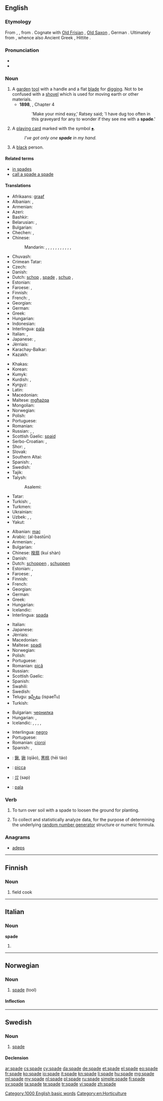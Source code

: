 ==English==

{{wikipedia}}

===Etymology===
From {{etyl|ang}} {{term|spadu|lang=ang}}, {{term|spada|lang=ang}}, from {{etyl|gem-pro|en}}. Cognate with [[Old Frisian]] {{term|spada|lang=ofs}}, [[Old Saxon]] {{term|spado|lang=osx}}, German {{term|Spaten|lang=de}}. Ultimately from {{proto|ine-pro|sph₂-dʰ-|lang=en}}, whence also Ancient Greek {{term|σπάθη||blade|tr=spathē|lang=grc}}, Hittite {{term||išpatar|spear}} {{rfscript|Cuneiform}}.

===Pronunciation===
* {{audio|en-us-spade.ogg|Audio (US)}}
* {{rhymes|eɪd}}

===Noun===
{{en-noun}}

# A [[garden]] [[tool]] with a handle and a flat [[blade]] for [[dig]]ging. Not to be confused with a [[shovel]] which is used for moving earth or other materials.
#* '''1898''', {{w|J. Meade Falkner}}, {{w|Moonfleet}} Chapter 4
#*: 'Make your mind easy,' Ratsey said; 'I have dug too often in this graveyard for any to wonder if they see me with a '''spade'''.'
# A [[playing card]] marked with the symbol [[♠]].
#: ''I've got only one '''spade''' in my hand.''
# {{offensive|ethnic slur}} A [[black]] person.

====Related terms====
* [[in spades]]
* [[call a spade a spade]]

====Translations====
{{trans-top|a garden tool with a handle and a flat blade for digging}}
* Afrikaans: [[graaf]]
* Albanian: {{t-|sq|lopatë|f|xs=Albanian}}, {{t+|sq|bel|m|xs=Albanian}}
* Armenian: {{t+|hy|բահ|tr=bah|sc=Armn}}
* Azeri: {{t-|az|kürək|xs=Azeri}}
* Bashkir: {{tø|ba|көрәк|tr=körək|sc=Cyrl|xs=Bashkir}}
* Belarusian: {{t-|be|рыдлёўка|f|tr=rydlëŭka|xs=Belarusian}}, {{t-|be|rydloŭka|f|xs=Belarusian}}
* Bulgarian: {{t+|bg|лопата|f}}
* Chechen: {{tø|ce|баьхьа|tr=bäẋa|sc=Cyrl}}, {{tø|ce|бел|tr=bel|sc=Cyrl}}
* Chinese:
*: Mandarin: {{t|zh|鏟|sc=Hani}}, {{t|zh|铲|tr=chǎn|sc=Hani}}, {{t|zh|鏟子|sc=Hani}}, {{t|zh|铲子|tr=chǎnzi|sc=Hani}}, {{t|zh|鍬|sc=Hani}}, {{t|zh|锹|tr=qiāo|sc=Hani}}, {{t|zh|鐵鍬|sc=Hani}}, {{t|zh|铁锹|tr=tiěqiāo|sc=Hani}}, {{t|zh|鐵杴|sc=Hani}}, {{t|zh|铁锨|tr=tiěxiān|sc=Hani}}, {{t|zh|鍤|sc=Hani}}, {{t|zh|锸|tr=chā|sc=Hani}}
* Chuvash: {{tø|cv|кĕреçе|tr=kĕreśe|sc=Cyrl}}
* Crimean Tatar: {{tø|crh|kürek}}
* Czech: {{t+|cs|rýč|m}}
* Danish: {{t+|da|spade|c}}
* Dutch: [[schop]] {{f}}, [[#Dutch|spade]] {{f}}, [[schup]] {{f}} {{qualifier|Flemish}}, {{t+|nl|schep|f}}
* Estonian: {{t-|et|labidas}}
* Faroese: {{t-|fo|spaki|m}}, {{t-|fo|spaði|m}}
* Finnish: {{t+|fi|lapio}}
* French: {{t+|fr|bêche|f}}, {{t+|fr|pelle|f}}
* Georgian: {{t|ka|ბარი|tr=bari|sc=Geor}}
* German: {{t+|de|Spaten}}
* Greek: {{t+|el|φτυάρι|n}}
* Hungarian: {{t+|hu|ásó}}
* Indonesian: {{t+|id|sekop}}
* Interlingua: [[pala]]
* Italian: {{t+|it|pala}}, {{t-|it|vanga|f}}
* Japanese: {{t+|ja|鋤|tr=すき, suki}}, {{t+|ja|スペード|tr=supēdo|sc=Jpan}}
* Jèrriais: {{tø|roa-jer|bêque|f}}
* Karachay-Balkar: {{tø|krc|кюрек|tr=kürek|sc=Cyrl}}
* Kazakh: {{t|kk|күрек|tr=kürek|sc=Cyrl|xs=Kazakh}}
{{trans-mid}}
* Khakas: {{tø|kjh|кÿрӌек|tr=kürcek|sc=Cyrl}}
* Korean: {{t+|ko|가래|tr=garae|sc=Kore}}
* Kumyk: {{tø|kum|кюрек|tr=kürek|sc=Cyrl}}
* Kurdish: {{t+|ku|merr|f}}, {{t+|ku|mer|f}}
* Kyrgyz: {{t-|ky|күрөк|tr=kürök|sc=Cyrl|xs=Kyrgyz}}
* Latin: {{t-|la|rutrum|n|alt=rūtrum}}
* Macedonian: {{t-|mk|ашов|m|tr=ášov}}
* Maltese: [[mgħażqa]] {{f}}
* Mongolian: {{t-|mn|хүрз|tr=hürz|sc=Cyrl|xs=Mongolian}}
* Norwegian: {{t-|no|spade|m}}
* Polish: {{t+|pl|szpadel|m}}
* Portuguese: {{t+|pt|pá|f}}
* Romanian: {{t-|ro|lopată|f}}
* Russian: {{t-|ru|штыковая лопата|f|tr=štykovája lopáta}}, {{t+|ru|лопата|f|tr=lopáta}}, {{t+|ru|заступ|m|tr=zástup}}
* Scottish Gaelic: [[spaid]] {{f}}
* Serbo-Croatian: {{t|sh|lopata|f}}, {{t|sh|ašov|m}}
* Shor: {{tø|cjs|кÿрек|tr=kürek|sc=Cyrl}}, {{tø|cjs|кÿрчек|tr=kürçek|sc=Cyrl}}
* Slovak: {{t-|sk|rýľ|m}}
* Southern Altai: {{tø|alt|кӱрек|tr=kürek|sc=Cyrl}}
* Spanish: {{t+|es|pala|f}}, {{t+|es|azada|f}}
* Swedish: {{t+|sv|spade|c}}
* Tajik: {{t-|tg|бел|tr=bel|sc=Cyrl|xs=Tajik}}
* Talysh:
*: Asalemi: {{tø|tly|خلیک|tr=xəlik}}
* Tatar: {{t-|tt|köräk|xs=Tatar}}
* Turkish: {{t+|tr|kürek}}, {{t+|tr|bel}}
* Turkmen: {{t-|tk|bel|xs=Turkmen}}
* Ukrainian: {{t+|uk|лопата|f|tr=lopáta|xs=Ukrainian}}
* Uzbek: {{t-|uz|kurak|xs=Uzbek}}, {{t-|uz|belkurak|xs=Uzbek}}, {{t-|uz|bel|xs=Uzbek}}
* Yakut: {{tø|sah|күрдьэх|tr=kürcex|sc=Cyrl}}
{{trans-bottom}}

{{trans-top|one of the black suits in a deck of cards}}
* Albanian: [[maç]] {{m}}
* Arabic: {{Arab|[[البستوني]]}} (al-bastūni) {{m}}
* Armenian: {{qualifier|formal}} {{t+|hy|ագռավ|tr=agṙav|sc=Armn}}, {{qualifier|informal}} {{t-|hy|ղառ|tr=łar|sc=Armn}}
* Bulgarian: {{t+|bg|пика|f}}
* Chinese: {{qualifier|Hong Kong}} [[揆扇]] (kuí shàn)
* Danish: {{t+|da|spar|c}}
* Dutch: [[schoppen]] {{p}}, [[schuppen]] {{p}} {{qualifier|Flemish}}
* Estonian: {{t-|et|poti}}, {{t-|et|pada}}
* Faroese: {{t-|fo|spaðari|m}}, {{t-|fo|spaðar|m}}
* Finnish: {{t+|fi|pata}}
* French: {{t+|fr|pique|f}}
* Georgian: {{t-|ka|ყვავი|tr=qvavi|sc=Geor}}
* German: {{t+|de|Pik}}
* Greek: {{t+|el|μπαστούνι|n|tr=bastouni}}
* Hungarian: {{t+|hu|pikk}}
* Icelandic: {{t-|is|spaði|m}}
* Interlingua: [[spada]]
{{trans-mid}}
* Italian: {{t+|it|picche}}
* Japanese: {{t+|ja|スペード|tr=supēdo}}
* Jèrriais: {{tø|roa-jer|picl'ye|f}}
* Macedonian: {{t-|mk|пик|m|tr=pik}}
* Maltese: [[spadi]]
* Norwegian: {{t-|no|spar|m}}
* Polish: {{t+|pl|pik|m}}
* Portuguese: {{t+|pt|espada|f}}
* Romanian: [[pică]] {{f}}
* Russian: {{t+|ru|пика|f|tr=píka}}
* Scottish Gaelic: {{t-|gd|spaid|f}}
* Spanish: {{t+|es|pica|f}}
* Swahili: {{t-|sw|shupaza}}
* Swedish: {{t+|sv|spader|c}}
* Telugu: [[ఇస్పేటు]] (ispaeTu)
* Turkish: {{t+|tr|maça}}
{{trans-bottom}}

{{trans-top|a black person}}
* Bulgarian: [[чернилка]]
* Hungarian: {{t-|hu|negró}}, {{qualifier|very offensive}} {{t-|hu|feka}}
* Icelandic: {{t-|is|surtur|m}}, {{t-|is|negri|m}}, {{t-|is|niggari|m}}, {{t-|is|svertingjahundur|m}}, {{t-|is|blámaður|m}}
{{trans-mid}}
* Interlingua: [[negro]]
* Portuguese: {{t+|pt|crioulo|m}}
* Romanian: [[cioroi]] {{m}}
* Spanish: {{qualifier|offensive}} {{t+|es|negro}}, {{t-|es|mulato|m}}
{{trans-bottom}}

{{checktrans-top}}
* {{ttbc|zh}}: [[鍬]], [[锹]] (qiāo), [[黑桃]] (hēi táo)
* {{ttbc|ia}}: [[picca]]
{{trans-mid}}
* {{ttbc|ko}}: [[삽]] (sap)
* {{ttbc|es}}: [[pala]] {{f}}
{{trans-bottom}}

===Verb===
{{en-verb|spad|ed}}

# To turn over soil with a spade to loosen the ground for planting.
# {{context|videogaming}} To collect and statistically analyze data, for the purpose of determining the underlying [[random number generator]] structure or numeric formula.

===Anagrams===
* [[adeps#English|adeps]]

[[Category:1000 English basic words]]
[[Category:en:Horticulture]]

----

==Finnish==

===Noun===
{{head|fi|noun}}

# {{military slang|lang=fi}} field cook

----

==Italian==

===Noun===
'''spade''' {{f}}

# {{plural of|spada|lang=it}}

----

==Norwegian==

===Noun===
{{head|no|noun|g=m}}

# [[#English|spade]] (tool)

====Inflection====
{{no-noun-infl|nb-class=m1|nn-class=m1|stem=spad}}

----

==Swedish==

===Noun===
{{sv-noun|g=c}}

# [[#English|spade]] {{gloss|tool}}

====Declension====
{{sv-noun-reg-ar|2=spad}}

[[ar:spade]]
[[cs:spade]]
[[cy:spade]]
[[da:spade]]
[[de:spade]]
[[et:spade]]
[[el:spade]]
[[eo:spade]]
[[fr:spade]]
[[ko:spade]]
[[io:spade]]
[[it:spade]]
[[kn:spade]]
[[li:spade]]
[[hu:spade]]
[[mg:spade]]
[[ml:spade]]
[[my:spade]]
[[nl:spade]]
[[pl:spade]]
[[ru:spade]]
[[simple:spade]]
[[fi:spade]]
[[sv:spade]]
[[ta:spade]]
[[te:spade]]
[[tr:spade]]
[[vi:spade]]
[[zh:spade]]